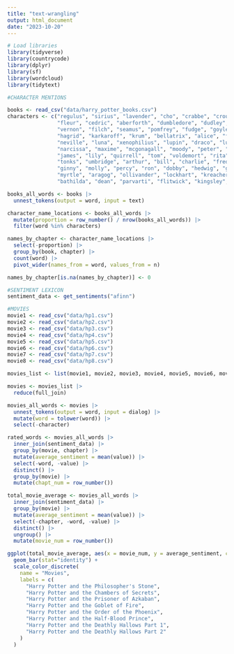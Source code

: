 ```yaml
---
title: "text-wrangling"
output: html_document
date: "2023-10-20"
---
```


```r

# Load libraries
library(tidyverse)
library(countrycode)
library(dplyr)
library(sf)
library(wordcloud)
library(tidytext)

#CHARACTER MENTIONS

books <- read_csv("data/harry_potter_books.csv")
characters <- c("regulus", "sirius", "lavender", "cho", "crabbe", "crouch", 
                "fleur", "cedric", "aberforth", "dumbledore", "dudley", "petunia",
                "vernon", "filch", "seamus", "pomfrey", "fudge", "goyle", "hermione", 
                "hagrid", "karkaroff", "krum", "bellatrix", "alice", "frank", 
                "neville", "luna", "xenophilius", "lupin", "draco", "lucius", 
                "narcissa", "maxime", "mcgonagall", "moody", "peter", "harry", 
                "james", "lily", "quirrell", "tom", "voldemort", "rita", "snape", 
                "tonks", "umbridge", "arthur", "bill", "charlie", "fred", "george", 
                "ginny", "molly", "percy", "ron", "dobby", "hedwig", "grawp",
                "myrtle", "aragog", "ollivander", "lockhart", "kreacher", "stan",
                "bathilda", "dean", "parvarti", "flitwick", "kingsley", "sprout")

books_all_words <- books |>
  unnest_tokens(output = word, input = text)

character_name_locations <- books_all_words |>
  mutate(proportion = row_number() / nrow(books_all_words)) |>
  filter(word %in% characters)

names_by_chapter <- character_name_locations |>
  select(-proportion) |>
  group_by(book, chapter) |>
  count(word) |>
  pivot_wider(names_from = word, values_from = n)

names_by_chapter[is.na(names_by_chapter)] <- 0

#SENTIMENT LEXICON
sentiment_data <- get_sentiments("afinn")

#MOVIES
movie1 <- read_csv("data/hp1.csv")
movie2 <- read_csv("data/hp2.csv")
movie3 <- read_csv("data/hp3.csv")
movie4 <- read_csv("data/hp4.csv")
movie5 <- read_csv("data/hp5.csv")
movie6 <- read_csv("data/hp6.csv")
movie7 <- read_csv("data/hp7.csv")
movie8 <- read_csv("data/hp8.csv")

movies_list <- list(movie1, movie2, movie3, movie4, movie5, movie6, movie7, movie8)

movies <- movies_list |>
  reduce(full_join)

movies_all_words <- movies |>
  unnest_tokens(output = word, input = dialog) |>
  mutate(word = tolower(word)) |>
  select(-character)

rated_words <- movies_all_words |> 
  inner_join(sentiment_data) |>
  group_by(movie, chapter) |>
  mutate(average_sentiment = mean(value)) |>
  select(-word, -value) |>
  distinct() |>
  group_by(movie) |>
  mutate(chapt_num = row_number())

total_movie_average <- movies_all_words |> 
  inner_join(sentiment_data) |>
  group_by(movie) |>
  mutate(average_sentiment = mean(value)) |>
  select(-chapter, -word, -value) |>
  distinct() |>
  ungroup() |>
  mutate(movie_num = row_number())

ggplot(total_movie_average, aes(x = movie_num, y = average_sentiment, color = movie)) +
  geom_bar(stat="identity") +
  scale_color_discrete(
    name = "Movies",
    labels = c(
      "Harry Potter and the Philosopher's Stone",
      "Harry Potter and the Chambers of Secrets",
      "Harry Potter and the Prisoner of Azkaban",
      "Harry Potter and the Goblet of Fire",
      "Harry Potter and the Order of the Phoenix",
      "Harry Potter and the Half-Blood Prince",
      "Harry Potter and the Deathly Hallows Part 1",
      "Harry Potter and the Deathly Hallows Part 2"
    )
  )
```


